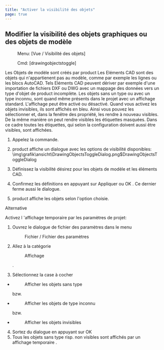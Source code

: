 ```yaml
---
title: "Activer la visibilité des objets"
page: true
---
```

## Modifier la visibilit&#233; des objets graphiques ou des objets de mod&#232;le
 <Menu> Menu: [Vue / Visibilité des objets] </Menu> 
 <Menu> Cmd: [drawingobjectstoggle] </Menu> 

<Success>
Les  <Italic> Objets de mod&#232;le </Italic>  sont cr&#233;&#233;s par  <Placeholder>product</Placeholder>  Les  <Italic> El&#233;ments CAD </Italic>  sont des objets qui n&#39;appartienent pas au mod&#232;le, comme par exemple les lignes ou les blocs AutoCAD. Tels  <Bold> El&#233;ments CAD </Bold>  peuvent d&#233;river par exemple d&#39;une importation de fichiers DXF ou DWG avec un mappage des donn&#233;es vers un type d&#39;objet de  <Placeholder>product</Placeholder> incompl&#232;te.
</Success>

<Success>
Les objets sans un type ou avec un type inconnu, sont quand m&#234;me pr&#233;sents dans le projet avec un affichage standard. L&#39;affichage peut &#234;tre activ&#233; ou d&#233;sactiv&#233;.
</Success>

<Success>
Quand vous activez les objets invisibles, ils sont affich&#233;s en bleu. Ainsi vous pouvez les s&#233;lectionner et, dans la fen&#234;tre des propri&#233;t&#233;, les rendre &#224; nouveau visibles.
De la m&#234;me mani&#232;re on peut rendre visibles les &#233;tiquettes masqu&#233;es. Dans ce cadre toutes les &#233;tiquettes, qui selon la configuration doivent aussi &#234;tre visibles, sont affich&#233;es.
</Success>



1. Appelez la commande.

2. <Placeholder>product</Placeholder> affiche un dialogue avec les options de visibilit&#233; disponibles:<Image>\img\grafik\ansicht\DrawingObjectsToggleDialog.png$DrawingObjectsToggleDialog</Image>
3. D&#233;finissez la visibilit&#233; d&#233;sirez pour les objets de mod&#232;le et les &#233;l&#233;ments CAD.

4. Confirmez les d&#233;finitions en appuyant sur <Border>Appliquer</Border>  ou <Border>OK</Border> . Ce dernier ferme aussi le dialogue.

5. <Placeholder>product</Placeholder> affiche les objets selon l&#39;option choisie.



Alternative

Activez l <Italic> &#39;affichage temporaire </Italic>  par les param&#232;tres de projet:

1. Ouvrez le dialogue de fichier des param&#232;tres dans le menu <Menu>Fichier / Fichier des paramètres</Menu> 
2. Allez &#224; la cat&#233;gorie <Menu>Affichage</Menu> .

3. S&#233;lectionnez la case &#224; cocher

- <Menu>Afficher les objets sans type</Menu>  bzw. 

- <Menu>Afficher les objets de type inconnu</Menu>  bzw.

- <Menu>Afficher les objets invisibles</Menu> 


4. Sortez du dialogue en appuyant sur <Border>OK</Border> 
5. Tous les objets sans type risp. non visibles sont affich&#233;s par un <Italic> affichage temporaire </Italic> .



